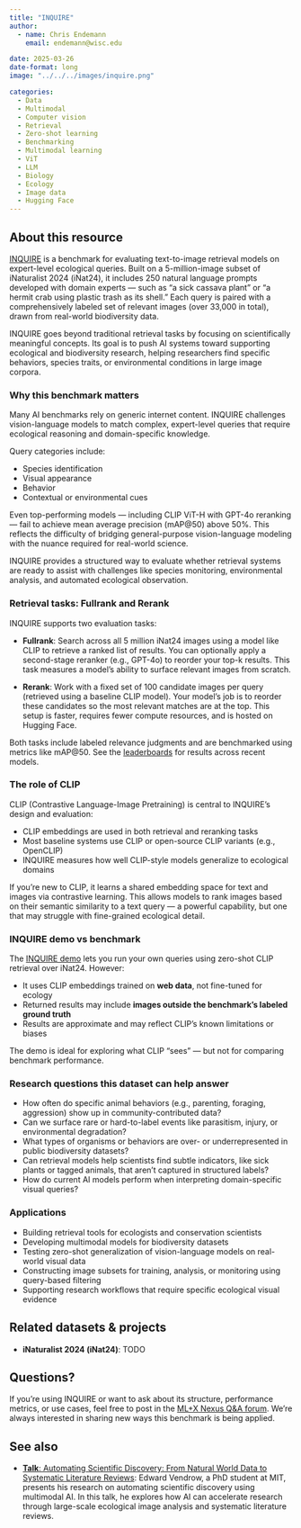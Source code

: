 ```yaml
---
title: "INQUIRE"
author: 
  - name: Chris Endemann
    email: endemann@wisc.edu

date: 2025-03-26
date-format: long
image: "../../../images/inquire.png"

categories: 
  - Data
  - Multimodal
  - Computer vision
  - Retrieval
  - Zero-shot learning
  - Benchmarking
  - Multimodal learning
  - ViT
  - LLM
  - Biology
  - Ecology
  - Image data
  - Hugging Face
---
```


## About this resource

[INQUIRE](https://inquire-benchmark.github.io/) is a benchmark for evaluating text-to-image retrieval models on expert-level ecological queries. Built on a 5-million-image subset of iNaturalist 2024 (iNat24), it includes 250 natural language prompts developed with domain experts — such as "a sick cassava plant" or "a hermit crab using plastic trash as its shell." Each query is paired with a comprehensively labeled set of relevant images (over 33,000 in total), drawn from real-world biodiversity data.

INQUIRE goes beyond traditional retrieval tasks by focusing on scientifically meaningful concepts. Its goal is to push AI systems toward supporting ecological and biodiversity research, helping researchers find specific behaviors, species traits, or environmental conditions in large image corpora.

### Why this benchmark matters

Many AI benchmarks rely on generic internet content. INQUIRE challenges vision-language models to match complex, expert-level queries that require ecological reasoning and domain-specific knowledge.

Query categories include:

- Species identification  
- Visual appearance  
- Behavior  
- Contextual or environmental cues

Even top-performing models — including CLIP ViT-H with GPT-4o reranking — fail to achieve mean average precision (mAP@50) above 50%. This reflects the difficulty of bridging general-purpose vision-language modeling with the nuance required for real-world science.

INQUIRE provides a structured way to evaluate whether retrieval systems are ready to assist with challenges like species monitoring, environmental analysis, and automated ecological observation.

### Retrieval tasks: Fullrank and Rerank

INQUIRE supports two evaluation tasks:

- **Fullrank**: Search across all 5 million iNat24 images using a model like CLIP to retrieve a ranked list of results. You can optionally apply a second-stage reranker (e.g., GPT-4o) to reorder your top-k results. This task measures a model's ability to surface relevant images from scratch.

- **Rerank**: Work with a fixed set of 100 candidate images per query (retrieved using a baseline CLIP model). Your model's job is to reorder these candidates so the most relevant matches are at the top. This setup is faster, requires fewer compute resources, and is hosted on Hugging Face.

Both tasks include labeled relevance judgments and are benchmarked using metrics like mAP@50. See the [leaderboards](https://inquire-benchmark.github.io/) for results across recent models.

### The role of CLIP

CLIP (Contrastive Language-Image Pretraining) is central to INQUIRE's design and evaluation:

- CLIP embeddings are used in both retrieval and reranking tasks
- Most baseline systems use CLIP or open-source CLIP variants (e.g., OpenCLIP)
- INQUIRE measures how well CLIP-style models generalize to ecological domains

If you're new to CLIP, it learns a shared embedding space for text and images via contrastive learning. This allows models to rank images based on their semantic similarity to a text query — a powerful capability, but one that may struggle with fine-grained ecological detail.

### INQUIRE demo vs benchmark

The [INQUIRE demo](http://inquire-demo.csail.mit.edu/) lets you run your own queries using zero-shot CLIP retrieval over iNat24. However:

- It uses CLIP embeddings trained on **web data**, not fine-tuned for ecology
- Returned results may include **images outside the benchmark's labeled ground truth**
- Results are approximate and may reflect CLIP's known limitations or biases

The demo is ideal for exploring what CLIP "sees" — but not for comparing benchmark performance.

### Research questions this dataset can help answer

- How often do specific animal behaviors (e.g., parenting, foraging, aggression) show up in community-contributed data?
- Can we surface rare or hard-to-label events like parasitism, injury, or environmental degradation?
- What types of organisms or behaviors are over- or underrepresented in public biodiversity datasets?
- Can retrieval models help scientists find subtle indicators, like sick plants or tagged animals, that aren't captured in structured labels?
- How do current AI models perform when interpreting domain-specific visual queries?

### Applications

- Building retrieval tools for ecologists and conservation scientists
- Developing multimodal models for biodiversity datasets
- Testing zero-shot generalization of vision-language models on real-world visual data
- Constructing image subsets for training, analysis, or monitoring using query-based filtering
- Supporting research workflows that require specific ecological visual evidence

## Related datasets & projects

- **iNaturalist 2024 (iNat24)**: TODO

## Questions?

If you're using INQUIRE or want to ask about its structure, performance metrics, or use cases, feel free to post in the [ML+X Nexus Q&A forum](https://github.com/UW-Madison-DataScience/ML-X-Nexus/discussions/categories/q-a). We're always interested in sharing new ways this benchmark is being applied.

## See also
- [**Talk**: Automating Scientific Discovery: From Natural World Data to Systematic Literature Reviews](https://uw-madison-datascience.github.io/ML-X-Nexus/Applications/Videos/Forums/mlx_2025-03-04.html): Edward Vendrow, a PhD student at MIT, presents his research on automating scientific discovery using multimodal AI. In this talk, he explores how AI can accelerate research through large-scale ecological image analysis and systematic literature reviews.

